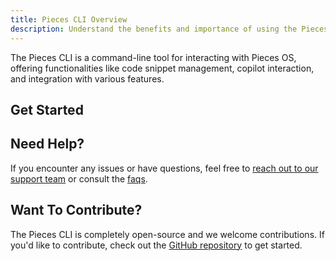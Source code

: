 ```yaml
---
title: Pieces CLI Overview
description: Understand the benefits and importance of using the Pieces CLI, and get started with Quickstart and Commands.
---
```



The Pieces CLI is a command-line tool for interacting with Pieces OS, offering functionalities like code snippet management, copilot interaction, and integration with various features. 

## Get Started

<Grid cols={2}>
  <CardWithCTA title={'Quickstart'} description={'Learn how to set up and start using the Pieces CLI'} href={'/extensions-plugins/cli/quickstart'} />
  <CardWithCTA title={'Commands'} description={'Explore the available cli commands'} href={'/extensions-plugins/cli/commands'} />
</Grid>

## Need Help?

If you encounter any issues or have questions, feel free to [reach out to our support team](/support) or consult the [faqs](/faq).

## Want To Contribute?

The Pieces CLI is completely open-source and we welcome contributions. If you'd like to contribute, check out the [GitHub repository](https://github.com/pieces-app/cli-agent) to get started.